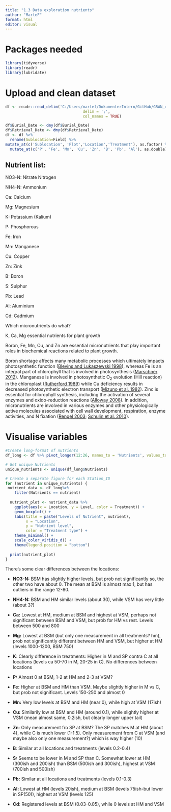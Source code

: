 ```yaml
---
title: "1.3 Data exploration nutrients"
author: "MarteF"
format: html
editor: visual
---
```


# Packages needed

```r
library(tidyverse)
library(readr)
library(lubridate)
```

# Upload and clean dataset

```r
df <- readr::read_delim('C:/Users/martef/DokumenterIntern/GitHub/GRAN_revegetation_new/data/PRS_results.csv', 
                                  delim = ';',
                                  col_names = TRUE)

df$Burial_Date <- dmy(df$Burial_Date)
df$Retrieval_Date <- dmy(df$Retrieval_Date)
df <- df %>%
  rename(Sublocation=Field) %>%
mutate_at(c('Sublocation', 'Plot','Location','Treatment'), as.factor) %>%
  mutate_at(c('P', 'Fe', 'Mn', 'Cu', 'Zn', 'B', 'Pb', 'Al'), as.double)

```

## Nutrient list:

NO3-N: Nitrate Nitrogen

NH4-N: Ammonium

Ca: Calcium

Mg: Magnesium

K: Potassium (Kalium)

P: Phosphorous

Fe: Iron

Mn: Manganese

Cu: Copper

Zn: Zink

B: Boron

S: Sulphur

Pb: Lead

Al: Aluminium

Cd: Cadmium

Which micronutrients do what?

K, Ca, Mg essential nutrients for plant growth

Boron, Fe, Mn, Cu, and Zn are essential micronutrients that play important roles in biochemical reactions related to plant growth.

Boron shortage affects many metabolic processes which ultimately impacts photosynthetic function ([Blevins and Lukaszewski 1998](https://cdnsciencepub.com/doi/full/10.1139/cjss-2016-0130#core-ref9)), whereas Fe is an integral part of chlorophyll that is involved in photosynthesis ([Marschner 2012](https://cdnsciencepub.com/doi/full/10.1139/cjss-2016-0130#core-ref53)). Manganese is involved in photosynthetic O~2~ evolution (Hill reaction) in the chloroplast ([Rutherford 1989](https://cdnsciencepub.com/doi/full/10.1139/cjss-2016-0130#core-ref67)) while Cu deficiency results in decreased photosynthetic electron transport ([Mizuno et al. 1982](https://cdnsciencepub.com/doi/full/10.1139/cjss-2016-0130#core-ref56)). Zinc is essential for chlorophyll synthesis, including the activation of several enzymes and oxido-reduction reactions ([Alloway 2008](https://cdnsciencepub.com/doi/full/10.1139/cjss-2016-0130#core-ref3)). In addition, micronutrients are involved in various enzymes and other physiologically active molecules associated with cell wall development, respiration, enzyme activities, and N fixation ([Rengel 2003](https://cdnsciencepub.com/doi/full/10.1139/cjss-2016-0130#core-ref63); [Schulin et al. 2010](https://cdnsciencepub.com/doi/full/10.1139/cjss-2016-0130#core-ref69)).

# Visualise variables

```r
#Create long-format of nutrients 
df_long <- df %>% pivot_longer(12:26, names_to = 'Nutrients', values_to = "Level")
```

```r
# Get unique Nutrients
unique_nutrients <- unique(df_long$Nutrients)

# Create a separate figure for each Station_ID
for (nutrient in unique_nutrients) {
 nutrient_data <- df_long%>%
    filter(Nutrients == nutrient)
  
  nutrient_plot <- nutrient_data %>%
    ggplot(aes(x = Location, y = Level, color = Treatment)) +
    geom_boxplot() +
    labs(title = paste("Levels of Nutrient", nutrient),
         x = "Location",
         y = "Nutrient level",
         color = "Treatment type") +
    theme_minimal() +
    scale_color_viridis_d() + 
    theme(legend.position = "bottom")
  
  print(nutrient_plot)
}
```

There's some clear differences between the locations:

-   **NO3-N:** BSM has slightly higher levels, but prob not significantly so, the other two have about 0. The mean at BSM is almost max 1, but has outliers in the range 12-80.

-   **NH4-N:** BSM and HM similar levels (about 30), while VSM has very little (about 3?)

-   **Ca:** Lowest at HM, medium at BSM and highest at VSM, perhaps not significant between BSM and VSM, but prob for HM vs rest. Levels between 500 and 800

-   **Mg:** Lowest at BSM (but only one measurement in all treatments? hm), prob not significantly different between HM and VSM, but higher at HM (levels 1000-1200, BSM 750)

-   **K**: Clearly difference in treatments: Higher in M and SP contra C at all locations (levels ca 50-70 in M, 20-25 in C). No differences between locations

-    **P:** Almost 0 at BSM, 1-2 at HM and 2-3 at VSM?

-   **Fe:** Higher at BSM and HM than VSM. Maybe slightly higher in M vs C, but prob not significant. Levels 150-250 and almost 0

-   **Mn:** Very low levels at BSM and HM (near 0), while high at VSM (17ish)

-   **Cu:** Similarily low at BSM and HM (around 0.1), while slightly higher at VSM (mean almost same, 0.2ish, but clearly longer upper tail)

-   **Zn**: Only measurement fro SP at BSM? The SP matches M at HM (about 4), while C is much lower (1-1.5). Only measurement from C at VSM (and maybe also only one measurement?) which is way higher (10)

-   **B**: Similar at all locations and treatments (levels 0.2-0.4)

-   **S:** Seems to be lower in M and SP than C. Somewhat lower at HM (300ish and 200ish) than BSM (500ish and 300ish), highest at VSM (700ish and 500ish)

-   **Pb:** Similar at all locations and treatments (levels 0.1-0.3)

-   **Al:** Lowest at HM (levels 20ish), medium at BSM (levels 75ish-but lower in SP(50)), highest at VSM (levels 125)

-   **Cd**: Registered levels at BSM (0.03-0.05), while 0 levels at HM and VSM
